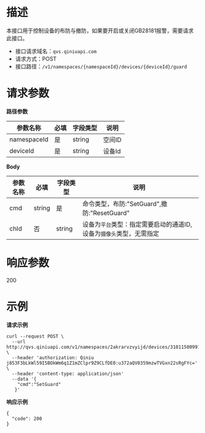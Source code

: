 # **描述**
本接口用于控制设备的布防与撤防，如果要开启或关闭GB28181报警，需要请求此接口。

* 接口请求域名：`qvs.qiniuapi.com`
* 请求方式：POST
* 接口路径：`/v1/namespaces/{namespaceId}/devices/{deviceId}/guard`

# **请求参数**
**路径参数**

|参数名称|必填|字段类型|说明|
|---|---|---|---|
|namespaceId|是|string|空间ID
|deviceId|是|string|设备Id

**Body**

|参数名称|必填|字段类型|说明|
|---|---|---|---|
|cmd|string|是|命令类型，布防:"SetGuard",撤防:"ResetGuard"
|chId|否|string|设备为`平台`类型：指定需要启动的通道ID, 设备为`摄像头`类型，无需指定
# **响应参数**
200

# **示例**

**请求示例**
```
curl --request POST \
  --url http://qvs.qiniuapi.com/v1/namespaces/2akrarvzvyijd/devices/31011500991320000028/guard \
  --header 'authorization: Qiniu j853F3bLkWl59I5BOkWm6q1Z1mZClpr9Z9CLfDE0:u372aQV0359mzwTVGxn22sRgFYc=' \
  --header 'content-type: application/json'
  --data '{
	"cmd":"SetGuard"
   }'
```

**响应示例**
```
{
  "code": 200
}
```